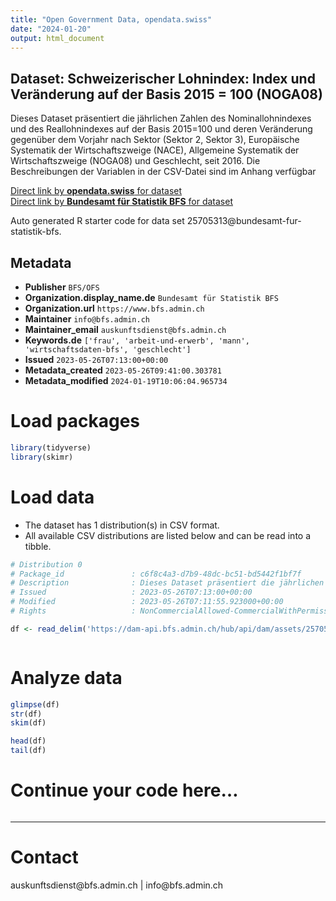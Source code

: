 ```yaml
---
title: "Open Government Data, opendata.swiss"
date: "2024-01-20"
output: html_document
---
```


## Dataset: Schweizerischer Lohnindex: Index und Veränderung auf der Basis 2015 = 100 (NOGA08)

Dieses Dataset präsentiert die jährlichen Zahlen des Nominallohnindexes und des Reallohnindexes auf der Basis 2015=100 und deren Veränderung gegenüber dem Vorjahr nach Sektor (Sektor 2, Sektor 3), Europäische Systematik der Wirtschaftszweige (NACE), Allgemeine Systematik der Wirtschaftszweige (NOGA08) und Geschlecht, seit 2016. Die Beschreibungen der Variablen in der CSV-Datei sind im Anhang verfügbar

[Direct link by **opendata.swiss** for dataset](https://opendata.swiss/de/dataset/schweizerischer-lohnindex-index-und-veranderung-auf-der-basis-2015-100-noga081)<br>
[Direct link by **Bundesamt für Statistik BFS** for dataset](https://www.bfs.admin.ch/asset/de/ts-x-03.04.03.00.05)

Auto generated R starter code for data set 25705313@bundesamt-fur-statistik-bfs.

## Metadata

- **Publisher** `BFS/OFS`
- **Organization.display_name.de** `Bundesamt für Statistik BFS`
- **Organization.url** `https://www.bfs.admin.ch`
- **Maintainer** `info@bfs.admin.ch`
- **Maintainer_email** `auskunftsdienst@bfs.admin.ch`
- **Keywords.de** `['frau', 'arbeit-und-erwerb', 'mann', 'wirtschaftsdaten-bfs', 'geschlecht']`
- **Issued** `2023-05-26T07:13:00+00:00`
- **Metadata_created** `2023-05-26T09:41:00.303781`
- **Metadata_modified** `2024-01-19T10:06:04.965734`


# Load packages

```r

library(tidyverse)
library(skimr)

```

# Load data

-   The dataset has 1 distribution(s) in CSV format.
-   All available CSV distributions are listed below and can be read into a tibble.

```r

# Distribution 0
# Package_id               : c6f8c4a3-d7b9-48dc-bc51-bd5442f1bf7f
# Description              : Dieses Dataset präsentiert die jährlichen Zahlen des Nominallohnindexes und des Reallohnindexes auf der Basis 2015=100 und deren Veränderung gegenüber dem Vorjahr nach Sektor (Sektor 2, Sektor 3), Europäische Systematik der Wirtschaftszweige (NACE), Allgemeine Systematik der Wirtschaftszweige (NOGA08) und Geschlecht, seit 2016. Die Beschreibungen der Variablen in der CSV-Datei sind im Anhang verfügbar
# Issued                   : 2023-05-26T07:13:00+00:00
# Modified                 : 2023-05-26T07:11:55.923000+00:00
# Rights                   : NonCommercialAllowed-CommercialWithPermission-ReferenceRequired

df <- read_delim('https://dam-api.bfs.admin.ch/hub/api/dam/assets/25705316/master')



```

# Analyze data

```r

glimpse(df)
str(df)
skim(df)

head(df)
tail(df)

```

# Continue your code here...

```r

```

------------------------------------------------------------------------

# Contact

auskunftsdienst@bfs.admin.ch | info@bfs.admin.ch
